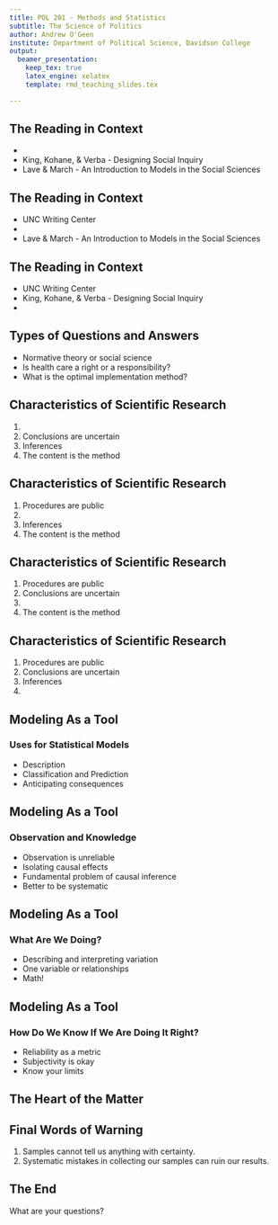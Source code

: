 ```yaml
---
title: POL 201 - Methods and Statistics
subtitle: The Science of Politics
author: Andrew O'Geen
institute: Department of Political Science, Davidson College
output: 
  beamer_presentation:
    keep_tex: true
    latex_engine: xelatex
    template: rmd_teaching_slides.tex

---
```


## The Reading in Context

 - \textcolor{red}{UNC Writing Center}
 - King, Kohane, & Verba - Designing Social Inquiry
 - Lave & March - An Introduction to Models in the Social Sciences
 
## The Reading in Context

 - UNC Writing Center
 - \textcolor{red}{King, Kohane, & Verba - Designing Social Inquiry}
 - Lave & March - An Introduction to Models in the Social Sciences
 
## The Reading in Context

 - UNC Writing Center
 - King, Kohane, & Verba - Designing Social Inquiry
 - \textcolor{red}{Lave & March - An Introduction to Models in the Social Sciences}
 
## Types of Questions and Answers

- Normative theory or social science 
- Is health care a right or a responsibility?
- What is the optimal implementation method?

## Characteristics of Scientific Research

1. \textcolor{red}{Procedures are public}
2. Conclusions are uncertain
3. Inferences
4. The content is the method

## Characteristics of Scientific Research

1. Procedures are public
2. \textcolor{red}{Conclusions are uncertain}
3. Inferences
4. The content is the method

## Characteristics of Scientific Research

1. Procedures are public
2. Conclusions are uncertain
3. \textcolor{red}{Inferences}
4. The content is the method

## Characteristics of Scientific Research

1. Procedures are public
2. Conclusions are uncertain
3. Inferences
4. \textcolor{red}{The content is the method}

## Modeling As a Tool
### Uses for Statistical Models

 - Description
 - Classification and Prediction
 - Anticipating consequences
 
## Modeling As a Tool
### Observation and Knowledge

 - Observation is unreliable
 - Isolating causal effects
 - Fundamental problem of causal inference
 - Better to be systematic
 
## Modeling As a Tool
### What Are We Doing?

 - Describing and interpreting variation
 - One variable or relationships
 - Math!
 
## Modeling As a Tool
### How Do We Know If We Are Doing It Right?

 - Reliability as a metric
 - Subjectivity is okay
 - Know your limits
 
## The Heart of the Matter {.c}

\begin{center}
How do we use \textbf{\textcolor{red}{samples}} to make \textbf{\textcolor{red}{confident}} statements about entire \textbf{\textcolor{red}{populations}}?
\end{center}

## Final Words of Warning

1. Samples cannot tell us anything with certainty.
2. Systematic mistakes in collecting our samples can ruin our results.

## The End {.c}
\centering
What are your questions?


